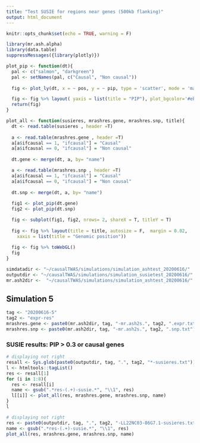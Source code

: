 ```yaml
---
title: "Test SUSIE for regions near genes (500kb flanking)"
output: html_document
---
```


```r
knitr::opts_chunk$set(echo = TRUE, warning = F)
```

```r
library(mr.ash.alpha)
library(data.table)
suppressMessages({library(plotly)})

plot_pip <- function(dt){
  pal <- c("salmon", "darkgreen")
  pal <- setNames(pal, c("Causal", "Non causal"))
  
  fig <- plot_ly(dt, x = ~ pos, y = ~ pip, type = 'scatter', mode = 'markers', color = ~ ifcausal, colors = pal, text = ~paste("Name: ", name), width = 600, height = 400)

  fig <- fig %>% layout( yaxis = list(title = "PIP"), plot_bgcolor='#ebf6fc')
  return(fig)
}

plot_all <- function(susieres, mrashres.gene, mrashres.snp, title){
  dt <- read.table(susieres , header =T)
  
  a <- read.table(mrashres.gene , header =T)
  a[a$ifcausal == 1, "ifcausal"] = "Causal"
  a[a$ifcausal == 0, "ifcausal"] = "Non causal"
  
  dt.gene <- merge(dt, a, by= "name")

  a <- read.table(mrashres.snp , header =T)
  a[a$ifcausal == 1, "ifcausal"] = "Causal"
  a[a$ifcausal == 0, "ifcausal"] = "Non causal"
  
  dt.snp <- merge(dt, a, by= "name")
  
  fig1 <- plot_pip(dt.gene)
  fig2 <- plot_pip(dt.snp)

  fig <- subplot(fig1, fig2, nrows= 2, shareX = T, titleY = T)
  
  fig <- fig %>% layout(title = title, autosize = F,  margin = 0.02,
    xaxis = list(title = "Genomic position"))
  
  fig <- fig %>% toWebGL()
  fig
}

```


```r
simdatadir <- "~/causalTWAS/simulations/simulation_ashtest_20200616/"
outputdir <- "~/causalTWAS/simulations/simulation_susietest_20200616/"
mr.ash2dir <-  "~/causalTWAS/simulations/simulation_ashtest_20200616/"
```

## Simulation 5
```r
tag <- "20200616-5"
tag2 <- "expr-res"
mrashres.gene <- paste0(mr.ash2dir, tag, "-mr.ash2s.", tag2, ".expr.txt")
mrashres.snp <- paste0(mr.ash2dir, tag, "-mr.ash2s.", tag2, ".snp.txt")
```

### SUSIE results: PIP > 0.3 or causal genes

```r
# displaying not right
resall <- Sys.glob(paste0(outputdir, tag, ".", tag2, "*-susieres.txt"))
l <- htmltools::tagList()
res <- resall[1]
for (i in 1:8){
  res <- resall[i]
  name <- gsub(".*res-(.+)-susie.*", "\\1", res)
  l[[i]] <- plot_all(res, mrashres.gene, mrashres.snp, name)
}
l
```

```r
# displaying not right
res <- paste0(outputdir, tag, ".", tag2, "-LL22NC03-86G7.1-susieres.txt")
name <- gsub(".*res-(.+)-susie.*", "\\1", res)
plot_all(res, mrashres.gene, mrashres.snp, name)
```
